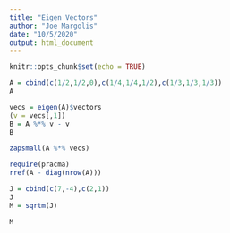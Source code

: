 ```yaml
---
title: "Eigen Vectors"
author: "Joe Margolis"
date: "10/5/2020"
output: html_document
---
```


```r
knitr::opts_chunk$set(echo = TRUE)
```

```r
A = cbind(c(1/2,1/2,0),c(1/4,1/4,1/2),c(1/3,1/3,1/3))
A

vecs = eigen(A)$vectors
(v = vecs[,1])
B = A %*% v - v
B
```
```r
zapsmall(A %*% vecs)
```

```r
require(pracma)
rref(A - diag(nrow(A)))
```
```r
J = cbind(c(7,-4),c(2,1))
J
M = sqrtm(J)
```
```r
M
```

